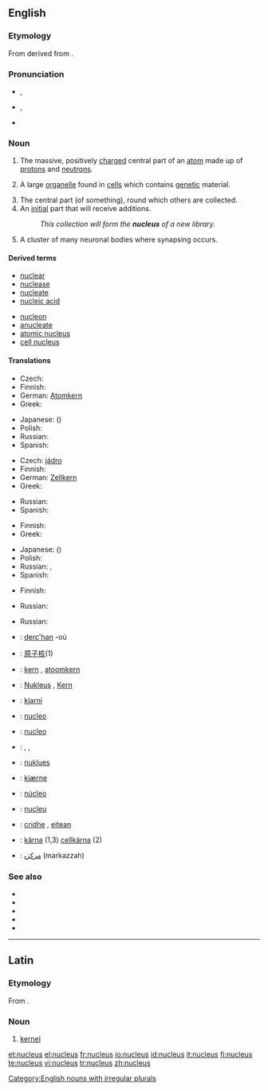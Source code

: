 {{was wotd|2006|August|26}}
==English==
{{wikipedia}}

===Etymology===
From {{L.}} {{term|nucleus||kernel|lang=la}} derived from {{term|nux||nut|lang=la}}.

===Pronunciation===
*{{a|RP}} {{IPA|/ˈnjuː.kli.əs/}}, {{SAMPA|/"nju:.kli.@s/}} 
*{{a|GenAm}} {{IPA|/ˈnuːkliəs/}}, {{SAMPA|/"nu:kli@s/}}
*{{audio|en-us-nucleus.ogg|Audio (US)}}

===Noun===
{{en-noun|pl=nuclei|pl2=nucleuses}}

# {{context|chemistry|physics}} The massive, positively [[charge]]d central part of an [[atom]] made up of [[proton]]s and [[neutron]]s.
# {{cytology}} A large [[organelle]] found in [[cell]]s which contains [[genetic]] material.
# The central part (of something), round which others are collected.
# An [[initial]] part that will receive additions.
#: ''This collection will form the '''nucleus''' of a new library.''
# {{neuroanatomy}} A cluster of many neuronal bodies where synapsing occurs.

====Derived terms====
{{top2}}
*[[nuclear]]
*[[nuclease]]
*[[nucleate]]
*[[nucleic acid]]
{{mid2}}
*[[nucleon]]
*[[anucleate]]
*[[atomic nucleus]]
*[[cell nucleus]]
{{bottom}}

====Translations====
{{trans-top|physics: massive, positively charged core of an atom}}
* Czech: {{t-|cs|jádro|n}}
* Finnish: {{t+|fi|ydin}}
* German: [[Atomkern]] {{m}}
* Greek: {{t|el|πυρήνας|m|tr=pyrínas|sc=Grek}}
{{trans-mid}}
* Japanese: {{t+|ja|原子核|sc=Jpan}} ({{t|ja|げんしかく|tr=genshikaku|sc=Jpan}})
* Polish: {{t|pl|jądro|n}}
* Russian: {{t+|ru|ядро|n|tr=jadró|sc=Cyrl}}
* Spanish: {{t+|es|núcleo|m}}
{{trans-bottom}}

{{trans-top|cytology: large organelle found in cells}}
* Czech: [[jádro]] {{n}}
* Finnish: {{t+|fi|tuma}}
* German: [[Zellkern]] {{m}}
* Greek: {{t|el|πυρήνας|m|tr=pyrínas|sc=Grek}}
{{trans-mid}}
* Russian: {{t+|ru|ядро|n|tr=jadró|sc=Cyrl}}
* Spanish: {{t+|es|núcleo|m}}
{{trans-bottom}}

{{trans-top|central part of something}}
* Finnish: {{t+|fi|ydin}}
* Greek: {{t|el|πυρήνας|m|tr=pyrínas|sc=Grek}}
{{trans-mid}}
* Japanese: {{t+|ja|核|sc=Jpan}} ({{t+|ja|かく|tr=kaku|sc=Jpan}})
* Polish: {{t|pl|jądro|n}}
* Russian: {{t+|ru|ядро|n|tr=jadró|sc=Cyrl}}, {{t+|ru|центр|m|tr=centr|sc=Cyrl}}
* Spanish: {{t+|es|núcleo|m}}
{{trans-bottom}}

{{trans-top|initial part which will receive additions}}
* Finnish: {{t+|fi|ydin}}
{{trans-mid}}
* Russian: {{t+|ru|ядро|n|tr=jadró|sc=Cyrl}}
{{trans-bottom}}

{{trans-top|neuroanatomy: cluster of many neuronal bodies}}
{{trans-mid}}
* Russian: {{t+|ru|ядро|n|tr=jadró|sc=Cyrl}}
{{trans-bottom}}

{{ttbc-top}}
* {{ttbc|Breton}}: [[derc'han]] {{m}} -où {{p}}
* {{ttbc|Chinese}}: [[原子核]](1)
* {{ttbc|Dutch}}: [[kern]] {{m}}, [[atoomkern]] {{m}}
* {{ttbc|German}}: [[Nukleus]] {{m}}, [[Kern]] {{m}}
* {{ttbc|Icelandic}}: [[kjarni]] {{m}}
* {{ttbc|Interlingua}}: [[nucleo]]
* {{ttbc|Italian}}: [[nucleo]] {{m}}
* {{ttbc|Kurdish}}: {{t|ku|navok}} {{f}}, {{t|ku|navik}} {{f}}, {{t|ku|kakil}} {{f}}
{{ttbc-mid}}
* {{ttbc|Malaysian}}: [[nuklues]]
* {{ttbc|Norwegian}}: [[kjærne]] {{m}}
* {{ttbc|Portuguese}}: [[núcleo]] {{m}}
* {{ttbc|Romanian}}: [[nucleu]] {{n}}
* {{ttbc|Scottish Gaelic}}: [[cridhe]] {{m}}, [[eitean]] {{m}}
* {{ttbc|Swedish}}: [[kärna]] {{c}} (1,3) [[cellkärna]] {{c}} (2)
* {{ttbc|Urdu}}: [[مرکزہ]] (markazzah) {{m}}
{{ttbc-bottom}}

===See also===
*{{pedialite|Atomic nucleus}}
*{{pedialite|Cell nucleus}}
*{{pedialite|Comet}}
*{{pedialite|Nucleus (neuroanatomy)}}
*{{pedialite|Nucleus (linguistics)}}

[[Category:English nouns with irregular plurals]]

----

==Latin==

===Etymology===
From {{term|nux||nut|lang=la}}.

===Noun===
{{la-noun|nucleus|nuclei|nuclei|m|second}} <!--does this need macrons? -->

# [[kernel]]

[[et:nucleus]]
[[el:nucleus]]
[[fr:nucleus]]
[[io:nucleus]]
[[id:nucleus]]
[[it:nucleus]]
[[fi:nucleus]]
[[te:nucleus]]
[[vi:nucleus]]
[[tr:nucleus]]
[[zh:nucleus]]